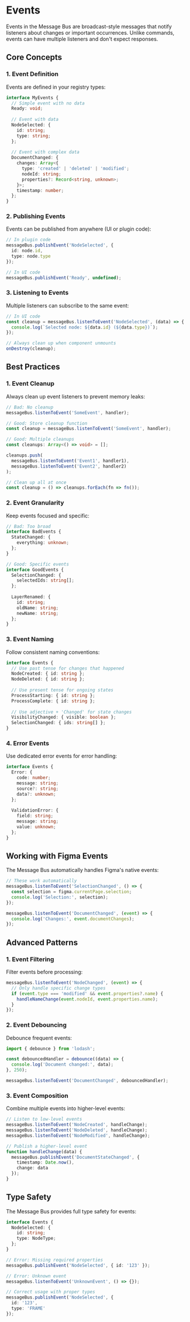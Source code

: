 
<Meta title="Events" />

# Events

Events in the Message Bus are broadcast-style messages that notify listeners about changes or important occurrences. Unlike commands, events can have multiple listeners and don't expect responses.

## Core Concepts

### 1. Event Definition

Events are defined in your registry types:

```typescript
interface MyEvents {
  // Simple event with no data
  Ready: void;
  
  // Event with data
  NodeSelected: {
    id: string;
    type: string;
  };
  
  // Event with complex data
  DocumentChanged: {
    changes: Array<{
      type: 'created' | 'deleted' | 'modified';
      nodeId: string;
      properties?: Record<string, unknown>;
    }>;
    timestamp: number;
  };
}
```

### 2. Publishing Events

Events can be published from anywhere (UI or plugin code):

```typescript
// In plugin code
messageBus.publishEvent('NodeSelected', {
  id: node.id,
  type: node.type
});

// In UI code
messageBus.publishEvent('Ready', undefined);
```

### 3. Listening to Events

Multiple listeners can subscribe to the same event:

```typescript
// In UI code
const cleanup = messageBus.listenToEvent('NodeSelected', (data) => {
  console.log(`Selected node: ${data.id} (${data.type})`);
});

// Always clean up when component unmounts
onDestroy(cleanup);
```

## Best Practices

### 1. Event Cleanup

Always clean up event listeners to prevent memory leaks:

```typescript
// Bad: No cleanup
messageBus.listenToEvent('SomeEvent', handler);

// Good: Store cleanup function
const cleanup = messageBus.listenToEvent('SomeEvent', handler);

// Good: Multiple cleanups
const cleanups: Array<() => void> = [];

cleanups.push(
  messageBus.listenToEvent('Event1', handler1),
  messageBus.listenToEvent('Event2', handler2)
);

// Clean up all at once
const cleanup = () => cleanups.forEach(fn => fn());
```

### 2. Event Granularity

Keep events focused and specific:

```typescript
// Bad: Too broad
interface BadEvents {
  StateChanged: {
    everything: unknown;
  };
}

// Good: Specific events
interface GoodEvents {
  SelectionChanged: {
    selectedIds: string[];
  };
  
  LayerRenamed: {
    id: string;
    oldName: string;
    newName: string;
  };
}
```

### 3. Event Naming

Follow consistent naming conventions:

```typescript
interface Events {
  // Use past tense for changes that happened
  NodeCreated: { id: string };
  NodeDeleted: { id: string };
  
  // Use present tense for ongoing states
  ProcessStarting: { id: string };
  ProcessComplete: { id: string };
  
  // Use adjective + 'Changed' for state changes
  VisibilityChanged: { visible: boolean };
  SelectionChanged: { ids: string[] };
}
```

### 4. Error Events

Use dedicated error events for error handling:

```typescript
interface Events {
  Error: {
    code: number;
    message: string;
    source?: string;
    data?: unknown;
  };
  
  ValidationError: {
    field: string;
    message: string;
    value: unknown;
  };
}
```

## Working with Figma Events

The Message Bus automatically handles Figma's native events:

```typescript
// These work automatically
messageBus.listenToEvent('SelectionChanged', () => {
  const selection = figma.currentPage.selection;
  console.log('Selection:', selection);
});

messageBus.listenToEvent('DocumentChanged', (event) => {
  console.log('Changes:', event.documentChanges);
});
```

## Advanced Patterns

### 1. Event Filtering

Filter events before processing:

```typescript
messageBus.listenToEvent('NodeChanged', (event) => {
  // Only handle specific change types
  if (event.type === 'modified' && event.properties?.name) {
    handleNameChange(event.nodeId, event.properties.name);
  }
});
```

### 2. Event Debouncing

Debounce frequent events:

```typescript
import { debounce } from 'lodash';

const debouncedHandler = debounce((data) => {
  console.log('Document changed:', data);
}, 250);

messageBus.listenToEvent('DocumentChanged', debouncedHandler);
```

### 3. Event Composition

Combine multiple events into higher-level events:

```typescript
// Listen to low-level events
messageBus.listenToEvent('NodeCreated', handleChange);
messageBus.listenToEvent('NodeDeleted', handleChange);
messageBus.listenToEvent('NodeModified', handleChange);

// Publish a higher-level event
function handleChange(data) {
  messageBus.publishEvent('DocumentStateChanged', {
    timestamp: Date.now(),
    change: data
  });
}
```

## Type Safety

The Message Bus provides full type safety for events:

```typescript
interface Events {
  NodeSelected: {
    id: string;
    type: NodeType;
  };
}

// Error: Missing required properties
messageBus.publishEvent('NodeSelected', { id: '123' });

// Error: Unknown event
messageBus.listenToEvent('UnknownEvent', () => {});

// Correct usage with proper types
messageBus.publishEvent('NodeSelected', {
  id: '123',
  type: 'FRAME'
});
```
